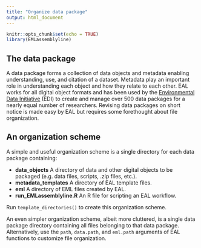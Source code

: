 ```yaml
---
title: "Organize data package"
output: html_document
---
```


```r
knitr::opts_chunk$set(echo = TRUE)
library(EMLassemblyline)
```


## The data package

A data package forms a collection of data objects and metadata enabling understanding, use, and citation of a dataset. Metadata play an important role in understanding each object and how they relate to each other. EAL works for all digital object formats and has been used by the [Environmental Data Initiative](https://environmentaldatainitiative.org/) (EDI) to create and manage over 500 data packages for a nearly equal number of researchers. Revising data packages on short notice is made easy by EAL but requires some forethought about file organization.

## An organization scheme

A simple and useful organization scheme is a single directory for each data package containing:

*  __data_objects__ A directory of data and other digital objects to be packaged (e.g. data files, scripts, .zip files, etc.).
*  __metadata_templates__ A directory of EAL template files.
*  __eml__ A directory of EML files created by EAL.
*  __run_EMLassemblyline.R__ An R file for scripting an EAL workflow.

Run `template_directories()` to create this organization scheme.

An even simpler organization scheme, albeit more cluttered, is a single data package directory containing all files belonging to that data package. Alternatively, use the `path`, `data.path`, and `eml.path` arguments of EAL functions to customize file organization.